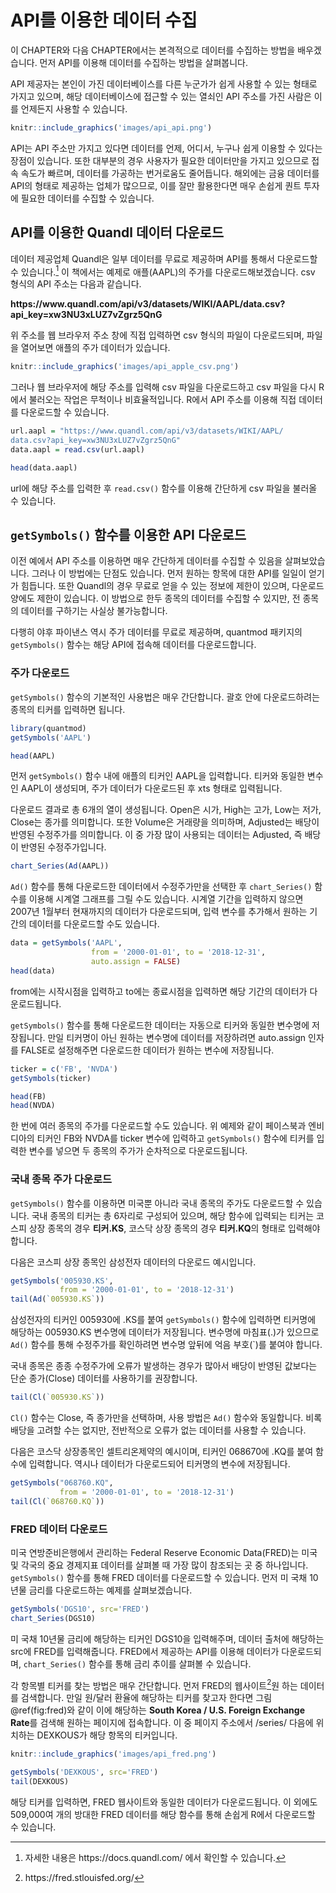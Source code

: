 # API를 이용한 데이터 수집

이 CHAPTER와 다음 CHAPTER에서는 본격적으로 데이터를 수집하는 방법을 배우겠습니다. 먼저 API를 이용해 데이터를 수집하는 방법을 살펴봅니다.

API 제공자는 본인이 가진 데이터베이스를 다른 누군가가 쉽게 사용할 수 있는 형태로 가지고 있으며, 해당 데이터베이스에 접근할 수 있는 열쇠인 API 주소를 가진 사람은 이를 언제든지 사용할 수 있습니다.

```r
knitr::include_graphics('images/api_api.png')
```

API는 API 주소만 가지고 있다면 데이터를 언제, 어디서, 누구나 쉽게 이용할 수 있다는 장점이 있습니다. 또한 대부분의 경우 사용자가 필요한 데이터만을 가지고 있으므로 접속 속도가 빠르며, 데이터를 가공하는 번거로움도 줄어듭니다. 해외에는 금융 데이터를 API의 형태로 제공하는 업체가 많으므로, 이를 잘만 활용한다면 매우 손쉽게 퀀트 투자에 필요한 데이터를 수집할 수 있습니다.

## API를 이용한 Quandl 데이터 다운로드

데이터 제공업체 Quandl은 일부 데이터를 무료로 제공하며 API를 통해서 다운로드할 수 있습니다.^[자세한 내용은 https://docs.quandl.com/ 에서 확인할 수 있습니다.] 이 책에서는 예제로 애플(AAPL)의 주가를 다운로드해보겠습니다. csv 형식의 API 주소는 다음과 같습니다.

**https://www.quandl.com/api/v3/datasets/WIKI/AAPL/data.csv?api_key=xw3NU3xLUZ7vZgrz5QnG**

위 주소를 웹 브라우저 주소 창에 직접 입력하면 csv 형식의 파일이 다운로드되며, 파일을 열어보면 애플의 주가 데이터가 있습니다.

```r
knitr::include_graphics('images/api_apple_csv.png')
```

그러나 웹 브라우저에 해당 주소를 입력해 csv 파일을 다운로드하고 csv 파일을 다시 R에서 불러오는 작업은 무척이나 비효율적입니다. R에서 API 주소를 이용해 직접 데이터를 다운로드할 수 있습니다.

```r
url.aapl = "https://www.quandl.com/api/v3/datasets/WIKI/AAPL/
data.csv?api_key=xw3NU3xLUZ7vZgrz5QnG"
data.aapl = read.csv(url.aapl)

head(data.aapl)
```

url에 해당 주소를 입력한 후 `read.csv()` 함수를 이용해 간단하게 csv 파일을 불러올 수 있습니다.

## `getSymbols()` 함수를 이용한 API 다운로드

이전 예에서 API 주소를 이용하면 매우 간단하게 데이터를 수집할 수 있음을 살펴보았습니다. 그러나 이 방법에는 단점도 있습니다. 먼저 원하는 항목에 대한 API를 일일이 얻기가 힘듭니다. 또한 Quandl의 경우 무료로 얻을 수 있는 정보에 제한이 있으며, 다운로드 양에도 제한이 있습니다. 이 방법으로 한두 종목의 데이터를 수집할 수 있지만, 전 종목의 데이터를 구하기는 사실상 불가능합니다.

다행히 야후 파이낸스 역시 주가 데이터를 무료로 제공하며, quantmod 패키지의 `getSymbols()` 함수는 해당 API에 접속해 데이터를 다운로드합니다.

### 주가 다운로드

`getSymbols()` 함수의 기본적인 사용법은 매우 간단합니다. 괄호 안에 다운로드하려는 종목의 티커를 입력하면 됩니다.

```r
library(quantmod)
getSymbols('AAPL')

head(AAPL)
```

먼저 `getSymbols()` 함수 내에 애플의 티커인 AAPL을 입력합니다. 티커와 동일한 변수인 AAPL이 생성되며, 주가 데이터가 다운로드된 후 xts 형태로 입력됩니다.

다운로드 결과로 총 6개의 열이 생성됩니다. Open은 시가, High는 고가, Low는 저가, Close는 종가를 의미합니다. 또한 Volume은 거래량을 의미하며, Adjusted는 배당이 반영된 수정주가를 의미합니다. 이 중 가장 많이 사용되는 데이터는 Adjusted, 즉 배당이 반영된 수정주가입니다.

```r
chart_Series(Ad(AAPL))
```

`Ad()` 함수를 통해 다운로드한 데이터에서 수정주가만을 선택한 후 `chart_Series()` 함수를 이용해 시계열 그래프를 그릴 수도 있습니다. 시계열 기간을 입력하지 않으면 2007년 1월부터 현재까지의 데이터가 다운로드되며, 입력 변수를 추가해서 원하는 기간의 데이터를 다운로드할 수도 있습니다.

```r
data = getSymbols('AAPL',
                  from = '2000-01-01', to = '2018-12-31',
                  auto.assign = FALSE)
head(data)
```

from에는 시작시점을 입력하고 to에는 종료시점을 입력하면 해당 기간의 데이터가 다운로드됩니다.

`getSymbols()` 함수를 통해 다운로드한 데이터는 자동으로 티커와 동일한 변수명에 저장됩니다. 만일 티커명이 아닌 원하는 변수명에 데이터를 저장하려면 auto.assign 인자를 FALSE로 설정해주면 다운로드한 데이터가 원하는 변수에 저장됩니다.


```r
ticker = c('FB', 'NVDA') 
getSymbols(ticker)

head(FB)
head(NVDA)
```

한 번에 여러 종목의 주가를 다운로드할 수도 있습니다. 위 예제와 같이 페이스북과 엔비디아의 티커인 FB와 NVDA를 ticker 변수에 입력하고 `getSymbols()` 함수에 티커를 입력한 변수를 넣으면 두 종목의 주가가 순차적으로 다운로드됩니다.

### 국내 종목 주가 다운로드

`getSymbols()` 함수를 이용하면 미국뿐 아니라 국내 종목의 주가도 다운로드할 수 있습니다. 국내 종목의 티커는 총 6자리로 구성되어 있으며, 해당 함수에 입력되는 티커는 코스피 상장 종목의 경우 **티커.KS**, 코스닥 상장 종목의 경우 **티커.KQ**의 형태로 입력해야 합니다.

다음은 코스피 상장 종목인 삼성전자 데이터의 다운로드 예시입니다.

```r
getSymbols('005930.KS',
           from = '2000-01-01', to = '2018-12-31')
tail(Ad(`005930.KS`))
```

삼성전자의 티커인 005930에 .KS를 붙여 `getSymbols()` 함수에 입력하면 티커명에 해당하는 005930.KS 변수명에 데이터가 저장됩니다. 변수명에 마침표(.)가 있으므로 `Ad()` 함수를 통해 수정주가를 확인하려면 변수명 앞뒤에 억음 부호(`)를 붙여야 합니다.

국내 종목은 종종 수정주가에 오류가 발생하는 경우가 많아서 배당이 반영된 값보다는 단순 종가(Close) 데이터를 사용하기를 권장합니다.

```r
tail(Cl(`005930.KS`))
```

`Cl()` 함수는 Close, 즉 종가만을 선택하며, 사용 방법은 `Ad()` 함수와 동일합니다. 비록 배당을 고려할 수는 없지만, 전반적으로 오류가 없는 데이터를 사용할 수 있습니다.

다음은 코스닥 상장종목인 셀트리온제약의 예시이며, 티커인 068670에 .KQ를 붙여 함수에 입력합니다. 역시나 데이터가 다운로드되어 티커명의 변수에 저장됩니다.

```r
getSymbols("068760.KQ",
           from = '2000-01-01', to = '2018-12-31')
tail(Cl(`068760.KQ`))
```

### FRED 데이터 다운로드

미국 연방준비은행에서 관리하는 Federal Reserve Economic Data(FRED)는 미국 및 각국의 중요 경제지표 데이터를 살펴볼 때 가장 많이 참조되는 곳 중 하나입니다. `getSymbols()` 함수를 통해 FRED 데이터를 다운로드할 수 있습니다. 먼저 미 국채 10년물 금리를 다운로드하는 예제를 살펴보겠습니다.

```r
getSymbols('DGS10', src='FRED')
chart_Series(DGS10)
```

미 국채 10년물 금리에 해당하는 티커인 DGS10을 입력해주며, 데이터 출처에 해당하는 src에 FRED를 입력해줍니다. FRED에서 제공하는 API를 이용해 데이터가 다운로드되며, `chart_Series()` 함수를 통해 금리 추이를 살펴볼 수 있습니다.

각 항목별 티커를 찾는 방법은 매우 간단합니다. 먼저 FRED의 웹사이트^[https://fred.stlouisfed.org/]원
하는 데이터를 검색합니다. 만일 원/달러 환율에 해당하는 티커를 찾고자 한다면 그림 \@ref(fig:fred)와 같이 이에 해당하는 **South Korea / U.S. Foreign Exchange Rate**를 검색해 원하는 페이지에 접속합니다. 이 중 페이지 주소에서 /series/ 다음에 위치하는 DEXKOUS가 해당 항목의 티커입니다.

```r
knitr::include_graphics('images/api_fred.png')
```


```r
getSymbols('DEXKOUS', src='FRED')
tail(DEXKOUS)
```

해당 티커를 입력하면, FRED 웹사이트와 동일한 데이터가 다운로드됩니다. 이 외에도 509,000여 개의 방대한 FRED 데이터를 해당 함수를 통해 손쉽게 R에서 다운로드할 수 있습니다.
